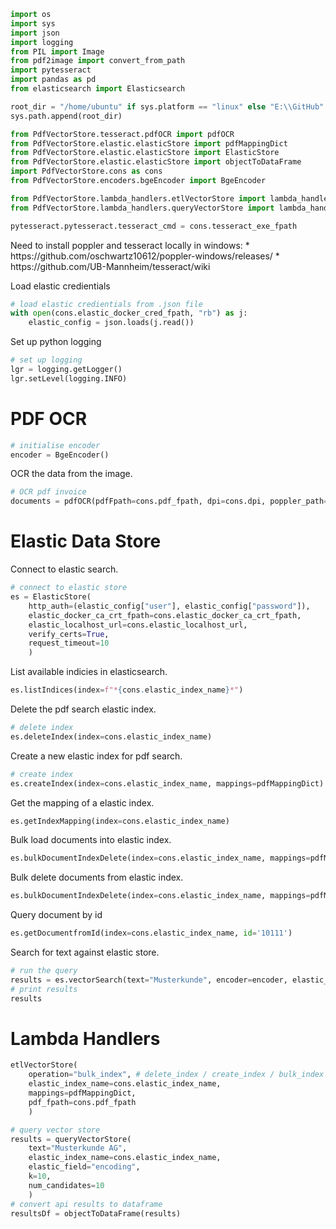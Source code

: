 
```python
import os
import sys
import json
import logging
from PIL import Image
from pdf2image import convert_from_path
import pytesseract
import pandas as pd
from elasticsearch import Elasticsearch

root_dir = "/home/ubuntu" if sys.platform == "linux" else "E:\\GitHub"
sys.path.append(root_dir)

from PdfVectorStore.tesseract.pdfOCR import pdfOCR
from PdfVectorStore.elastic.elasticStore import pdfMappingDict
from PdfVectorStore.elastic.elasticStore import ElasticStore
from PdfVectorStore.elastic.elasticStore import objectToDataFrame
import PdfVectorStore.cons as cons
from PdfVectorStore.encoders.bgeEncoder import BgeEncoder

from PdfVectorStore.lambda_handlers.etlVectorStore import lambda_handler as etlVectorStore
from PdfVectorStore.lambda_handlers.queryVectorStore import lambda_handler as queryVectorStore

pytesseract.pytesseract.tesseract_cmd = cons.tesseract_exe_fpath
```

Need to install poppler and tesseract locally in windows:
* https://github.com/oschwartz10612/poppler-windows/releases/
* https://github.com/UB-Mannheim/tesseract/wiki

Load elastic credientials

```python
# load elastic credientials from .json file
with open(cons.elastic_docker_cred_fpath, "rb") as j:
    elastic_config = json.loads(j.read())
```

Set up python logging

```python
# set up logging
lgr = logging.getLogger()
lgr.setLevel(logging.INFO)
```

# PDF OCR

```python
# initialise encoder
encoder = BgeEncoder()
```

OCR the data from the image.

```python
# OCR pdf invoice
documents = pdfOCR(pdfFpath=cons.pdf_fpath, dpi=cons.dpi, poppler_path=cons.poppler_path, encoder=encoder)
```

# Elastic Data Store

Connect to elastic search.

```python
# connect to elastic store
es = ElasticStore(
    http_auth=(elastic_config["user"], elastic_config["password"]), 
    elastic_docker_ca_crt_fpath=cons.elastic_docker_ca_crt_fpath,
    elastic_localhost_url=cons.elastic_localhost_url, 
    verify_certs=True,
    request_timeout=10
    )
```

List available indicies in elasticsearch.

```python
es.listIndices(index=f"*{cons.elastic_index_name}*")
```

Delete the pdf search elastic index.

```python
# delete index
es.deleteIndex(index=cons.elastic_index_name)
```

Create a new elastic index for pdf search.

```python
# create index
es.createIndex(index=cons.elastic_index_name, mappings=pdfMappingDict)
```

Get the mapping of a elastic index.

```python
es.getIndexMapping(index=cons.elastic_index_name)
```

Bulk load documents into elastic index.

```python
es.bulkDocumentIndexDelete(index=cons.elastic_index_name, mappings=pdfMappingDict, documents=documents, op_type='index')
```

Bulk delete documents from elastic index.

```python
es.bulkDocumentIndexDelete(index=cons.elastic_index_name, mappings=pdfMappingDict, documents=documents, op_type='delete')
```

Query document by id

```python
es.getDocumentfromId(index=cons.elastic_index_name, id='10111')
```

Search for text against elastic store.

```python
# run the query
results = es.vectorSearch(text="Musterkunde", encoder=encoder, elastic_index_name=cons.elastic_index_name, elastic_field="encoding", k=10, num_candidates=10)
# print results
results
```

# Lambda Handlers

```python
etlVectorStore(
    operation="bulk_index", # delete_index / create_index / bulk_index / bulk_delete
    elastic_index_name=cons.elastic_index_name,
    mappings=pdfMappingDict,
    pdf_fpath=cons.pdf_fpath
    )
```

```python
# query vector store
results = queryVectorStore(
    text="Musterkunde AG", 
    elastic_index_name=cons.elastic_index_name, 
    elastic_field="encoding", 
    k=10, 
    num_candidates=10
    )
# convert api results to dataframe
resultsDf = objectToDataFrame(results)
```